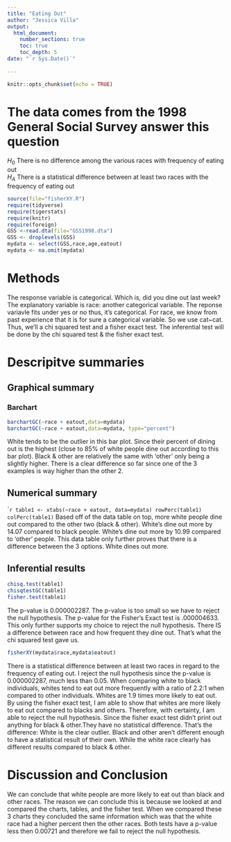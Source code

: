 ```yaml
---
title: "Eating Out"
author: "Jessica Villa"
output: 
  html_document:
    number_sections: true
    toc: true
    toc_depth: 5
date: "`r Sys.Date()`"    
    
---
```


```r
knitr::opts_chunk$set(echo = TRUE)
```

# The data comes from the 1998 General Social Survey answer this question

$H_0$ There is no difference among the various races with frequency of eating out  
$H_A$ There is a statistical difference between at least two races with the frequency of eating out  


```r
source(file="fisherXY.R")
require(tidyverse)
require(tigerstats)
require(knitr)
require(foreign)
GSS <-read.dta(file="GSS1998.dta")
GSS <- droplevels(GSS)
mydata <- select(GSS,race,age,eatout)
mydata <- na.omit(mydata)
```

# Methods

The response variable is categorical. Which is, did you dine out last week? The explanatory variable is race: another categorical variable. The reponse variavle fits under yes or no thus, it's categorical. For race, we know from past experience that it is for sure a categorical variable. So we use cat~cat. Thus, we'll a chi squared test and a fisher exact test. The inferential test will be done by the chi squared test & the fisher exact test. 


# Descripitve summaries 

## Graphical summary 

### Barchart

```r
barchartGC(~race + eatout,data=mydata)
barchartGC(~race + eatout,data=mydata, type="percent")
``` 

White tends to be the outlier in this bar plot. Since their percent of dining out is the highest (close to 85% of white people dine out according to this bar plot). Black & other are relatively the same with 'other' only being a slightly higher. There is a clear difference so far since one of the 3 examples is way higher than the other 2. 

## Numerical summary 

````r
table1 <- xtabs(~race + eatout, data=mydata)
rowPerc(table1)
colPerc(table1)
```
Based off of the data table on top, more white people dine out compared to the other two (black & other). White's dine out more by 14.07 compared to black people. White's dine out more by 10.99 compared to 'other' people. This data table only further proves that there is a difference between the 3 options. White dines out more. 

## Inferential results 

```r
chisq.test(table1)
chisqtestGC(table1)
fisher.test(table1)
```

The p-value is  0.000002287. The p-value is too small so we have to reject the null hypothesis. The p-value for the Fisher's Exact test is .000004633. This only further supports my choice to reject the null hypothesis. There IS a difference between race and how frequent they dine out. That's what the chi squared test gave us. 

```r
fisherXY(mydata$race,mydata$eatout)
```

There is a statistical difference between at least two races in regard to the frequency of eating out. I reject the null hypothesis since the p-value is 0.000002287, much less than 0.05.  When comparing white to black individuals,  whites tend to eat out more frequently with a ratio of  2.2:1 when compared to other individuals. Whites are 1.9 times more likely to eat out. By using the fisher exact test, I am able to show that whites are more likely to eat out compared to blacks and others. Therefore, with certainty, I am able to reject the null hypothesis. Since the fisher exact test didn't print out anything for black & other.They have no statistical difference. That's the difference: White is the clear outlier. Black and other aren't different enough to have a statistical result of their own. While the white race clearly has different results compared to black & other. 
  

# Discussion and Conclusion


We can conclude that white people are more likely to eat out than black and other races. The reason we can conclude this is because we looked at and compared the charts, tables, and the fisher test. When we compared these 3 charts they concluded the same information which was that the white race had a higher percent then the other races. Both tests have a p-value less then 0.00721 and therefore we fail to reject the null hypothesis.   

